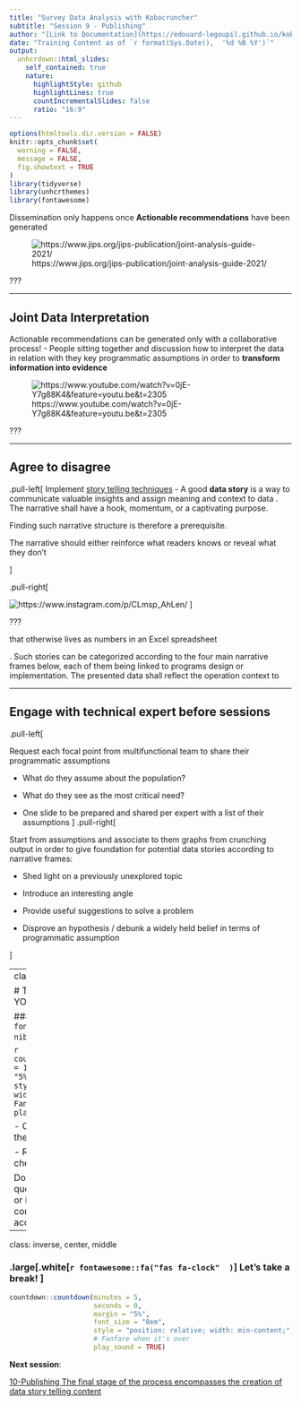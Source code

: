 ```yaml
---
title: "Survey Data Analysis with Kobocruncher"
subtitle: "Session 9 - Publishing"
author: "[Link to Documentation](https://edouard-legoupil.github.io/kobocruncher/) -- [Link to Previous Session](08-Anonymising.html) -- [Link to Next Session](10-Publishing.html)  "
date: "Training Content as of `r format(Sys.Date(),  '%d %B %Y')`"
output:
  unhcrdown::html_slides:
    self_contained: true
    nature:
      highlightStyle: github
      highlightLines: true
      countIncrementalSlides: false
      ratio: "16:9"
---
```


```r
options(htmltools.dir.version = FALSE)
knitr::opts_chunk$set(
  warning = FALSE,
  message = FALSE,
  fig.showtext = TRUE
)
library(tidyverse)
library(unhcrthemes)
library(fontawesome)
```



Dissemination only happens once __Actionable recommendations__ have been generated

![https://www.jips.org/jips-publication/joint-analysis-guide-2021/](../../inst/jips.png)

???


---

## Joint Data Interpretation

Actionable recommendations can be generated only with a collaborative process! - People sitting together and discussion how to interpret the data in relation with they key programmatic assumptions in order to __transform information into evidence__



![https://www.youtube.com/watch?v=0jE-Y7g88K4&feature=youtu.be&t=2305](../../inst/joint.png)

???



---

## Agree to disagree


.pull-left[
Implement [story telling techniques](https://www.unhcr.org/innovation/wp-content/uploads/2019/04/Innovation18-19-WebApril2019.pdf#pag=23) - A good __data story__ is a way to communicate valuable insights and assign meaning and context to data . The narrative shall have a hook, momentum, or a captivating purpose. 

Finding such narrative structure is therefore a prerequisite. 

The narrative should either reinforce what readers knows or reveal what they don’t
 
]

.pull-right[


![https://www.instagram.com/p/CLmsp_AhLen/](../../inst/garcia.png)
]

???

that otherwise lives as numbers in an Excel spreadsheet

. Such stories can be categorized according to the four main narrative frames below, each of them being linked to programs design or implementation. The presented data shall reflect the operation context to 



---

## Engage with technical expert before sessions


.pull-left[

Request each focal point from multifunctional team to share their programmatic assumptions

 * What do they assume about the population?

 * What do they see as the most critical need?

 * One slide to be prepared and shared per expert with a list of their assumptions
]
.pull-right[

Start from assumptions and associate to them graphs from crunching output in order to give foundation for potential data stories according to narrative frames:

 * Shed light on a previously unexplored topic

 * Introduce an interesting angle

 * Provide useful suggestions to solve a problem

 * Disprove an hypothesis / debunk a widely held belief in terms of programmatic assumption

]





---
class: inverse, center, middle

# TIME TO PRACTISE ON YOUR OWN! 

### .large[.white[`r fontawesome::fa("fas fa-pen-nib"  )  `] **5 minutes! **] 
 
```r
countdown::countdown(minutes = 10,
                     seconds = 0,
                     margin = "5%",
                     font_size = "8em",
                     style = "position: relative; width: min-content;",
                     # Fanfare when it's over
                     play_sound = TRUE)
```

 - Open again locally and fill in the anonymisation column
 
 - Regenerate the report and check the results
 

Do not hesitate to raise your questions in the [ticket system](https://github.com/Edouard-Legoupil/kobocruncher/issues/new) or in the chat so the training content can be improved accordingly! 
 
---
class: inverse, center, middle



### .large[.white[`r fontawesome::fa("fas fa-clock"  )  `] **Let's take a break! **] 
 
```r
countdown::countdown(minutes = 5,
                     seconds = 0,
                     margin = "5%",
                     font_size = "8em",
                     style = "position: relative; width: min-content;",
                     # Fanfare when it's over
                     play_sound = TRUE)
```


__Next session__:  



[10-Publishing The final stage of the process encompasses the creation of data story telling content ](10-Publishing.html) 
